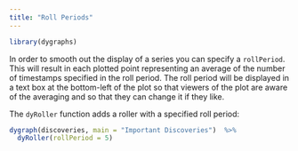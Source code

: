 ```yaml
---
title: "Roll Periods"
---
```


```r
library(dygraphs)
```


In order to smooth out the display of a series you can specify a `rollPeriod`. This will result in each plotted point representing an average of the number of timestamps specified in the roll period. The roll period will be displayed in a text box at the bottom-left of the plot so that viewers of the plot are aware of the averaging and so that they can change it if they like.

The `dyRoller` function adds a roller with a specified roll period:

```r
dygraph(discoveries, main = "Important Discoveries")  %>% 
  dyRoller(rollPeriod = 5)
```



